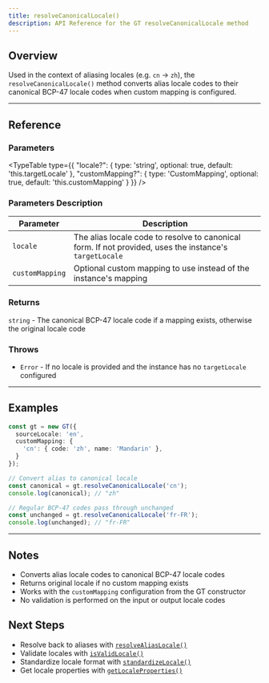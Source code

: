 ```yaml
---
title: resolveCanonicalLocale()
description: API Reference for the GT resolveCanonicalLocale method
---
```


## Overview

Used in the context of aliasing locales (e.g. `cn` -> `zh`), the `resolveCanonicalLocale()` method converts alias locale codes to their canonical BCP-47 locale codes when custom mapping is configured.

---

## Reference

### Parameters

<TypeTable
  type={{
    "locale?": {
      type: 'string',
      optional: true,
      default: 'this.targetLocale'
    },
    "customMapping?": {
      type: 'CustomMapping',
      optional: true,
      default: 'this.customMapping'
    }
  }}
/>

### Parameters Description

| Parameter | Description |
|-----------|-------------|
| `locale` | The alias locale code to resolve to canonical form. If not provided, uses the instance's `targetLocale` |
| `customMapping` | Optional custom mapping to use instead of the instance's mapping |

### Returns

`string` - The canonical BCP-47 locale code if a mapping exists, otherwise the original locale code

### Throws

- `Error` - If no locale is provided and the instance has no `targetLocale` configured

---

## Examples

```typescript
const gt = new GT({
  sourceLocale: 'en',
  customMapping: {
    'cn': { code: 'zh', name: 'Mandarin' },
  }
});

// Convert alias to canonical locale
const canonical = gt.resolveCanonicalLocale('cn');
console.log(canonical); // "zh"

// Regular BCP-47 codes pass through unchanged
const unchanged = gt.resolveCanonicalLocale('fr-FR');
console.log(unchanged); // "fr-FR"
```

---

## Notes

- Converts alias locale codes to canonical BCP-47 locale codes
- Returns original locale if no custom mapping exists
- Works with the `customMapping` configuration from the GT constructor
- No validation is performed on the input or output locale codes

## Next Steps

- Resolve back to aliases with [`resolveAliasLocale()`](/docs/core/class/methods/locales/resolveAliasLocale)
- Validate locales with [`isValidLocale()`](/docs/core/class/methods/locales/isValidLocale)
- Standardize locale format with [`standardizeLocale()`](/docs/core/class/methods/locales/standardizeLocale)
- Get locale properties with [`getLocaleProperties()`](/docs/core/class/methods/locales/getLocaleProperties)